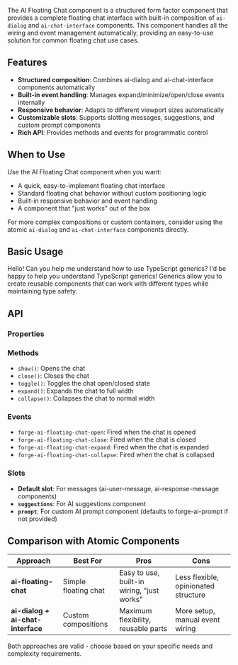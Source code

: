
<Meta of={AiFloatingChatStories} />

<Title>AI Floating Chat</Title>

The AI Floating Chat component is a structured form factor component that provides a complete floating chat interface with built-in composition of `ai-dialog` and `ai-chat-interface` components. This component handles all the wiring and event management automatically, providing an easy-to-use solution for common floating chat use cases.

## Features

- **Structured composition**: Combines ai-dialog and ai-chat-interface components automatically
- **Built-in event handling**: Manages expand/minimize/open/close events internally
- **Responsive behavior**: Adapts to different viewport sizes automatically
- **Customizable slots**: Supports slotting messages, suggestions, and custom prompt components
- **Rich API**: Provides methods and events for programmatic control

## When to Use

Use the AI Floating Chat component when you want:

- A quick, easy-to-implement floating chat interface
- Standard floating chat behavior without custom positioning logic
- Built-in responsive behavior and event handling
- A component that "just works" out of the box

For more complex compositions or custom containers, consider using the atomic `ai-dialog` and `ai-chat-interface` components directly.

## Basic Usage

<Canvas>
  <div style={{ minHeight: '400px', position: 'relative' }}>
    <forge-ai-floating-chat>
      <forge-ai-user-message>Hello! Can you help me understand how to use TypeScript generics?</forge-ai-user-message>
      <forge-ai-response-message>
        I'd be happy to help you understand TypeScript generics! Generics allow you to create reusable components that
        can work with different types while maintaining type safety.
      </forge-ai-response-message>
    </forge-ai-floating-chat>
  </div>
</Canvas>

## API

### Properties

<CustomArgTypes />

### Methods

- `show()`: Opens the chat
- `close()`: Closes the chat
- `toggle()`: Toggles the chat open/closed state
- `expand()`: Expands the chat to full width
- `collapse()`: Collapses the chat to normal width

### Events

- `forge-ai-floating-chat-open`: Fired when the chat is opened
- `forge-ai-floating-chat-close`: Fired when the chat is closed
- `forge-ai-floating-chat-expand`: Fired when the chat is expanded
- `forge-ai-floating-chat-collapse`: Fired when the chat is collapsed

### Slots

- **Default slot**: For messages (ai-user-message, ai-response-message components)
- **`suggestions`**: For AI suggestions component
- **`prompt`**: For custom AI prompt component (defaults to forge-ai-prompt if not provided)

## Comparison with Atomic Components

| Approach                          | Best For             | Pros                                       | Cons                                 |
| --------------------------------- | -------------------- | ------------------------------------------ | ------------------------------------ |
| **ai-floating-chat**              | Simple floating chat | Easy to use, built-in wiring, "just works" | Less flexible, opinionated structure |
| **ai-dialog + ai-chat-interface** | Custom compositions  | Maximum flexibility, reusable parts        | More setup, manual event wiring      |

Both approaches are valid - choose based on your specific needs and complexity requirements.
